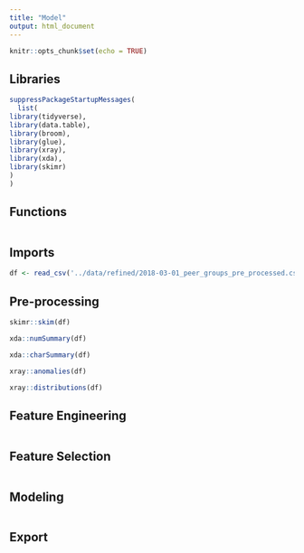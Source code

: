 ---
title: "Model"
output: html_document
---

```{r setup, include=FALSE}
knitr::opts_chunk$set(echo = TRUE)
```

## Libraries 

```{r}
suppressPackageStartupMessages(
  list(
library(tidyverse),
library(data.table),
library(broom),
library(glue), 
library(xray),
library(xda),
library(skimr)
)
)
```

## Functions

```{r}

```

## Imports

```{r input warning=FALSE}
df <- read_csv('../data/refined/2018-03-01_peer_groups_pre_processed.csv')
```

## Pre-processing

```{r}
skimr::skim(df)
```

```{r}
xda::numSummary(df)
```

```{r}
xda::charSummary(df)
```

```{r}
xray::anomalies(df)
```

```{r}
xray::distributions(df)
```

## Feature Engineering

```{r}

```

## Feature Selection

```{r}

```

## Modeling

```{r}

```

## Export

```{r}

```


